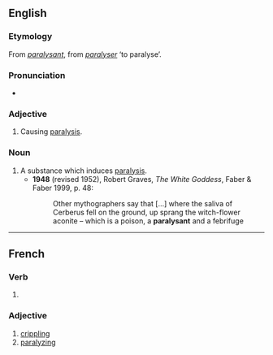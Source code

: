 ==English==

===Etymology===
From {{etyl|fr|en}} ''[[#French|paralysant]]'', from ''[[paralyser]]'' ‘to paralyse’.

===Pronunciation===
* {{IPA|/ˈpæɹəlaɪzənt/|lang=en}}

===Adjective===
{{en-adj}}

# Causing [[paralysis]].

===Noun===
{{en-noun}}

# A substance which induces [[paralysis]].
#* '''1948''' (revised 1952), Robert Graves, ''The White Goddess'', Faber & Faber 1999, p. 48:
#*: Other mythographers say that [...] where the saliva of Cerberus fell on the ground, up sprang the witch-flower aconite – which is a poison, a '''paralysant''' and a febrifuge

----

==French==

===Verb===
{{head|fr|present participle}}

# {{present participle of|paralyser|lang=fr|nocat=1}}

===Adjective===
{{fr-adj}}

# [[crippling]]
# [[paralyzing]]